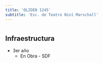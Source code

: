 ```yaml
---
title: 'OLIDEN 1245'
subtitle: 'Esc. de Teatro Niní Marschall'
---
```


#
## Infraestructura

* 3er año 
    + En Obra - SDF 



